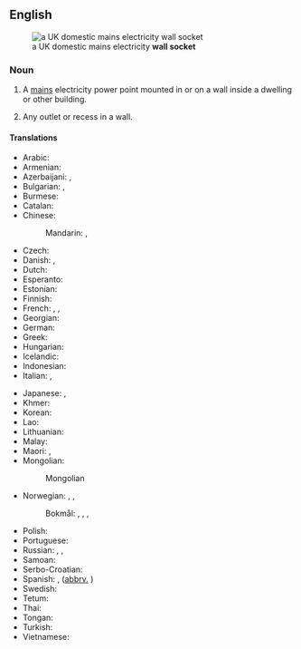 ==English==
[[File:UK BS1363 double wall socket.jpg|thumb|right|a UK domestic mains electricity '''wall socket''']]

===Noun===
{{en-noun}}

# A [[mains]] electricity power point mounted in or on a wall inside a dwelling or other building.
#: {{syn|en|electrical outlet|outlet|point|socket|power point|wall plug}}
# Any outlet or recess in a wall.

====Translations====
{{trans-top|electricity power point}}
* Arabic: {{t|ar|مِقْبَس|m}}
* Armenian: {{t-needed|hy}}
* Azerbaijani: {{t|az|rozetka}}, {{t|az|yuvacıq}}
* Bulgarian: {{t+|bg|розетка|f}}, {{t+|bg|контакт|m}}
* Burmese: {{t-needed|my}}
* Catalan: {{t+|ca|endoll|m}}
* Chinese:
*: Mandarin: {{t+|cmn|插座|tr=chāzuò|sc=Hani}}, {{t+|cmn|插孔|tr=chākǒng|sc=Hani}}
* Czech: {{t+|cs|zásuvka|f}}
* Danish: {{t+|da|stikkontakt|c}}, {{t|da|kontakt|n}}
* Dutch: {{t+|nl|stopcontact|n}}
* Esperanto: {{t|eo|kontaktingo}}
* Estonian: {{t|et|pistikupesa}}
* Finnish: {{t+|fi|pistorasia}}
* French: {{t+|fr|prise|f}}, {{t|fr|prise murale|f}}, {{t+|fr|prise électrique|f}}
* Georgian: {{t-needed|ka}}
* German: {{t+|de|Steckdose|f}}
* Greek: {{t+|el|ρευματοδότης|m}}
* Hungarian: {{t+|hu|konnektor}}
* Icelandic: {{t+|is|innstunga|f}}
* Indonesian: {{t+|id|stopkontak}}
* Italian: {{t|it|presa elettrica}}, {{t+|it|presa di corrente}}
{{trans-mid}}
* Japanese: {{t+|ja|コンセント|tr=konsento|sc=Jpan}}, {{t|ja|ソケット|tr=soketto|sc=Jpan}}
* Khmer: {{t|km|រន្ធជញ្ជាំង|tr=rʊən cʊəɲceaŋ|sc=Khmr}}
* Korean: {{t+|ko|콘센트}}
* Lao: {{t-needed|lo}}
* Lithuanian: {{t|lt|rozetė|f}}
* Malay: {{t-needed|ms}}
* Maori: {{t|mi|putanga hiko}}, {{t|mi|kōhao hiko}}
* Mongolian:
*: Mongolian {{t|mn|залгуур}}
* Norwegian: {{t+|no|stikkontakt|m}}, {{t+|no|stikk|n}}, {{t+|no|kontakt|m}}
*: Bokmål: {{t+|nb|stikkontakt|m}}, {{t+|nb|stikk|n}}, {{t+|nb|kontakt|m}}, {{t|nb|vegguttak|n}}
* Polish: {{t+|pl|gniazdko|n}}
* Portuguese: {{t+|pt|tomada|f}}
* Russian: {{t+|ru|розе́тка|f}}, {{t+|ru|электророзе́тка|f}}, {{t+|ru|гнездо́|n}}
* Samoan: {{t-needed|sm}}
* Serbo-Croatian: {{t+|sh|utičnica|f}}
* Spanish: {{t+|es|enchufe|m}}, {{t|es|tomacorriente|f}} ([[abbrv.]] {{t+|es|toma|f}})
* Swedish: {{t+|sv|vägguttag|n}}
* Tetum: {{t-needed|tet}}
* Thai: {{t-needed|th}}
* Tongan: {{t|to|poini ʻuhila}}
* Turkish: {{t+|tr|priz}}
* Vietnamese: {{t-needed|vi}}
{{trans-bottom}}